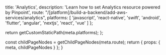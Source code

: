 
  title: 'Analytics',
  description: 'Learn how to set Analytics resource powered by Pinpoint',
  route: "/[platform]/build-a-backend/add-aws-services/analytics",
  platforms: [
    'javascript',
    'react-native',
    'swift',
    'android',
    'flutter',
    'angular',
    'nextjs',
    'react',
    'vue'
  ]
};

  return getCustomStaticPath(meta.platforms);
};

  const childPageNodes = getChildPageNodes(meta.route);
  return {
    props: {
      meta,
      childPageNodes
    }
  };
}

<Overview childPageNodes={props.childPageNodes} />
